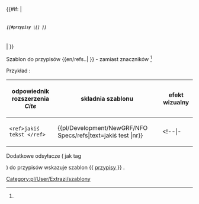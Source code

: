 <noinclude>{{pl/Development/NewGRF/inne strony|en= 
|pl=Template:pl/Development/NewGRF/NFO Specs/refs
}}</noinclude><!--
 ~ ~ ~ ~ ~ ~ ~ ~ ~ ~ koment ~ ~ ~ ~ ~ ~ ~ ~ ~ ~
--><includeonly><!--<span title="odsyłacz do {{{1}}}" style="padding: 1px; white-space:nowrap;--><!--background-color:lightgreen;--><!-- outline:1px solid black">{{{tx}}}<sup><tt>{{{1}}}</tt></sup></span>--><!--
 ~ ~ ~ ~ ~ ~ ~ ~ ~ ~ koment 2 ~ ~ ~ ~ ~ ~ ~ ~ ~ ~ 
--><!--{{#if:{{{tx|}}} | <span title="odsyłacz do {{{1}}}" style="padding: 1px; white-space:nowrap; outline:1px solid black">{{{tx}}}<sup><tt>{{{1}}}</tt></sup></span>}}--><!--
 ~ ~ ~ ~ ~ ~ ~ ~ ~ ~ koment 3 ~ ~ ~ ~ ~ ~ ~ ~ ~ ~ 
--><!--{{#if:{{{name|}}} | }}--><!--
 ~ ~ ~ ~ ~ ~ ~ ~ ~ ~ koment początek ~ ~ ~ ~ ~ ~ ~ ~ ~ ~
--><!--{{#switch: {{uc:{{{tx|}}}}}
 | tx = <span title="odsyłacz do {{{1}}}" style="padding: 1px; white-space:nowrap; outline:1px solid black">{{{tx}}}<sup><tt>[[#przypisy|{{{1}}}]]</tt></sup></span> --><!--
 ~ ~ ~ ~ ~ ~ ~ ~ ~ ~ koemnt opcja "name" ~ ~ ~ ~ ~ ~ ~ ~ ~ ~
--><!-- | name = <span title="odsyłacz do {{{1}}}" style="padding: 1px; white-space:nowrap; outline:1px solid black">{{{tx}}}<sup><tt>[[#przypisy|{{{1}}}]]</tt></sup></span>}}--><!--
 ~ ~ ~ ~ ~ ~ ~ ~ ~ ~ koment tekst ~ ~ ~ ~ ~ ~ ~ ~ ~ ~
--><!--{{{text|}}}--><!-- 
 ~ ~ ~ ~ ~ ~ ~ ~ ~ ~ koement tekst , wariant 2 ~ ~ ~ ~ ~ ~ ~ ~ ~ ~
--><!--text = {{{1|Jeśli ktoś dodał ten szablon, ale nie ustawił konkretnej uwagi, należy go usunąć lub zaktualizować.}}}--><!-- 
 ~ ~ ~ ~ ~ ~ ~ ~ ~ ~ koment początek ~ ~ ~ ~ ~ ~ ~ ~ ~ ~
--><!--<span title="odsyłacz do {{{1}}}" style="padding: 1px; white-space:nowrap; outline:1px solid black">{{{tx}}}<sup><tt>[[#przypisy|{{{1}}}]]</tt></sup></span> --><!--
 ~ ~ ~ ~ ~ ~ ~ ~ ~ ~ koment teksty ~ ~ ~ ~ ~ ~ ~ ~ ~ ~
--><!--{{{text|}}} --><!--
 ~ ~ ~ ~ ~ ~ ~ ~ ~ ~ koment typy ~ ~ ~ ~ ~ ~ ~ ~ ~ ~
--><!--{{#switch: {{uc:{{{type|}}}}}
 | tx =--><!--
--><!--{{#switch:{{{type|}}}
|            = --><!--Brak typu fed, jest również prawidłowym wejściem --><!-- 
| tx         =
| name       = 
| #default   = --><!--wynik domyślny--><!--<div style="text-align: center;">--><!--To okno komunikatu używa nieprawidłowego "type={{{type|}}}" parametru i wymaga naprawy.--><!--</div>[[Category:Wrong syntax]]--><!--
}}--><!--
~ ~ ~ ~ ~ ~ ~ ~ ~ ~ przełącznik z parametrem ~ ~ ~ ~ ~ ~ ~ ~ ~ ~
--><!--{{#switch: {{{1}}} | tx = Tx | name = Name }}--><!--
 ~ ~ ~ ~ ~ ~ ~ ~ ~ ~ koment początek tymczasowy bez typów~ ~ ~ ~ ~ ~ ~ ~ ~ ~
--><!--{{ <span title="odsyłacz do {{{1}}}" style="padding: 1px; white-space:nowrap; outline:1px solid black">{{{text|}}}<sup><tt>[[#przypisy|{{{1}}}]]</tt></sup></span>}}--><!--
 ~ ~ ~ ~ ~ ~ ~ ~ ~ ~ koment początek tymczasowy bez typów~ ~ ~ ~ ~ ~ ~ ~ ~ ~
--><!-- {{#switch: {{uc:{{{nr|}}}}}
 | {{{1}}} = <span title="odsyłacz do {{{1}}}" --><!-- style="padding: 1px; white-space:nowrap; outline:1px solid black"> --><!--{{{text|}}}<sup><tt>[[#przypisy|{{{1}}}]]</tt></sup></span>}}--><!--
 ~ ~ ~ ~ ~ ~ ~ ~ ~ ~ koment początek tymczasowy bez typów~ ~ ~ ~ ~ ~ ~ ~ ~ ~
--><!--
--><!--{{#if:{{{1|}}} | --><!--
--><!--<h5 name=1 style="padding: 1px; white-space:nowrap;font:normal"--><!--<font style=normal>--><!-- {{{text|}}} --><!--</font>--><!--<span title="odsyłacz do {{{1|}}} na dole"><sup><tt>[[#Przypisy |[{{{1|}}}] ]]</tt></sup></span> </h5> --><!--
--><!-- | {{{text|}}} }}--><!--
 ~ ~ ~ ~ ~ ~ ~ ~ ~ ~ początek tymczasowy bez typów~ ~ ~ ~ ~ ~ ~ ~ ~ ~
<!--
-->{{#if:{{{1|}}} | <!--
--><h5 style="padding: 1px; white-space:nowrap;"> {{{text|}}} <span title="odsyłacz do {{{1|}}} na dole"><sup><tt>[[#przypisy |[{{{1|}}}] ]]</tt></sup></span> </h5> <!--
--> | {{{text|}}} }}<!--
 ~ ~ ~ ~ ~ ~ ~ ~ ~ ~ slot ~ ~ ~ ~ ~ ~ ~ ~ ~ ~
--></includeonly><noinclude>

Szablon do przypisów <nowiki>{{en/refs..| }}</nowiki> <!-- lub <nowiki>{{..refs..|name= | }}</nowiki>--> - zamiast znaczników <ref> </ref> <!-- oraz <ref name=""> </ref> -->

Przykład<!--y-->:
{| 
!odpowiednik rozszerzenia ''Cite'' !!składnia szablonu !!efekt wizualny 
|-
|<pre><ref>jakiś tekst </ref></pre>||style=vertical-align:middle|<nowiki>{{pl/Development/NewGRF/NFO Specs/refs|text=jakiś test |nr}}</nowiki> ||style=vertical-align:middle |{{pl/Development/NewGRF/NFO Specs/refs|text=PRZYPIS|1}}
<!--|- 
|<pre><ref name="słowo">jakiś tekst </ref></pre>||style=vertical-align:middle|<nowiki>{{extraZi/refs/Pl | name =słowo |jakiś test }}</nowiki> ||style=vertical-align:middle |{{extraZi/refs/Pl|name=słowo|jakiś test }}-->
|}

<!-- <ref name="slowo"/> #cite_note-cargotype-1 #cite_ref-cargotype_1-1 -->

Dodatkowe odsyłacze ( jak tag <references/> ) do przypisów wskazuje szablon <nowiki>{{</nowiki> [[Template:pl/Development/NewGRF/NFO Specs/przypisy| przypisy ]] <nowiki>}}</nowiki> .
 

[[Category:pl/User/Extrazi/szablony]]
</noinclude>